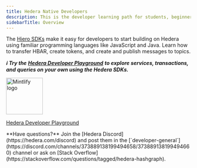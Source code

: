 ---
title: Hedera Native Developers
description: This is the developer learning path for students, beginners, and developers new to web3 and Hedera.
sidebarTitle: Overview
---

The [Hiero SDKs](/hedera/sdks-and-apis/sdks) make it easy for developers to start building on Hedera using familiar programming languages like JavaScript and Java. Learn how to transfer HBAR, create tokens, and create and publish messages to topics.

**_ℹ️ Try the_** [**_Hedera Developer Playground_**](https://portal.hedera.com/playground) **_to explore services, transactions, and queries on your own using the Hedera SDKs._**

<a href="https://portal.hedera.com/playground" target="_blank">
  <img
    src="/images/getting-started-hedera-native-developers/playground-screenshot.png"
    alt="Mintlify logo"
    noZoom
    height="100"
  />
</a>

<div className="flex justify-center items-center w-full mt-2 mb-5">
  <a href="https://portal.hedera.com/playground">
    <p
      className="text-gray-1000 dark:text-gray-200"
      style={{ marginTop: "-28px", marginBottom: "-8px" }}
    >
      Hedera Developer Playground
    </p>
  </a>
</div>

<Info>
  **Have questions?** Join the [Hedera Discord](https://hedera.com/discord) and
  post them in the
  [`developer-general`](https://discord.com/channels/373889138199494658/373889138199494660)
  channel or ask on [Stack
  Overflow](https://stackoverflow.com/questions/tagged/hedera-hashgraph).
</Info>
